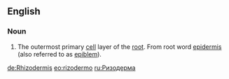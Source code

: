 ==English==

===Noun===
{{en-noun|-}}

# {{biology}} The outermost primary [[cell]] layer of the [[root]]. From root word [[epidermis]] (also referred to as [[epiblem]]).

[[de:Rhizodermis]]
[[eo:rizodermo]]
[[ru:Ризодерма]]